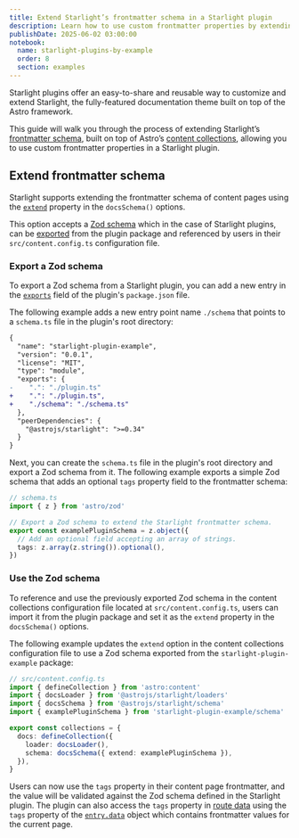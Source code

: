 ```yaml
---
title: Extend Starlight’s frontmatter schema in a Starlight plugin
description: Learn how to use custom frontmatter properties by extending Starlight's frontmatter schema in a Starlight plugin.
publishDate: 2025-06-02 03:00:00
notebook:
  name: starlight-plugins-by-example
  order: 8
  section: examples
---
```


Starlight plugins offer an easy-to-share and reusable way to customize and extend Starlight, the fully-featured documentation theme built on top of the Astro framework.

This guide will walk you through the process of extending Starlight’s [frontmatter schema](https://starlight.astro.build/reference/frontmatter/), built on top of Astro’s [content collections](https://docs.astro.build/en/guides/content-collections/), allowing you to use custom frontmatter properties in a Starlight plugin.


<Prerequisites />

## Extend frontmatter schema

Starlight supports extending the frontmatter schema of content pages using the [`extend`](https://starlight.astro.build/reference/frontmatter/#extend) property in the `docsSchema()` options.

This option accepts a [Zod schema](https://docs.astro.build/en/guides/content-collections/#defining-datatypes-with-zod) which in the case of Starlight plugins, can be [exported](https://nodejs.org/api/packages.html#package-entry-points) from the plugin package and referenced by users in their `src/content.config.ts` configuration file.

### Export a Zod schema

To export a Zod schema from a Starlight plugin, you can add a new entry in the [`exports`](https://nodejs.org/api/packages.html#exports) field of the plugin's `package.json` file.

The following example adds a new entry point name `./schema` that points to a `schema.ts` file in the plugin's root directory:

```diff lang=json title="package.json" /"starlight-plugin-example"/
{
  "name": "starlight-plugin-example",
  "version": "0.0.1",
  "license": "MIT",
  "type": "module",
  "exports": {
-    ".": "./plugin.ts"
+    ".": "./plugin.ts",
+    "./schema": "./schema.ts"
  },
  "peerDependencies": {
    "@astrojs/starlight": ">=0.34"
  }
}
```

Next, you can create the `schema.ts` file in the plugin's root directory and export a Zod schema from it. The following example exports a simple Zod schema that adds an optional `tags` property field to the frontmatter schema:

```ts {1}
// schema.ts
import { z } from 'astro/zod'

// Export a Zod schema to extend the Starlight frontmatter schema.
export const examplePluginSchema = z.object({
  // Add an optional field accepting an array of strings.
  tags: z.array(z.string()).optional(),
})
```

### Use the Zod schema

To reference and use the previously exported Zod schema in the content collections configuration file located at `src/content.config.ts`, users can import it from the plugin package and set it as the `extend` property in the `docsSchema()` options.

The following example updates the `extend` option in the content collections configuration file to use a Zod schema exported from the `starlight-plugin-example` package:

```ts {5} "{ extend: examplePluginSchema }"
// src/content.config.ts
import { defineCollection } from 'astro:content'
import { docsLoader } from '@astrojs/starlight/loaders'
import { docsSchema } from '@astrojs/starlight/schema'
import { examplePluginSchema } from 'starlight-plugin-example/schema'

export const collections = {
  docs: defineCollection({
    loader: docsLoader(),
    schema: docsSchema({ extend: examplePluginSchema }),
  }),
}
```

Users can now use the `tags` property in their content page frontmatter, and the value will be validated against the Zod schema defined in the Starlight plugin.
The plugin can also access the `tags` property in [route data](https://starlight.astro.build/guides/route-data/) using the `tags` property of the [`entry.data`](https://starlight.astro.build/reference/route-data/#entry) object which contains frontmatter values for the current page.


<Outro />
